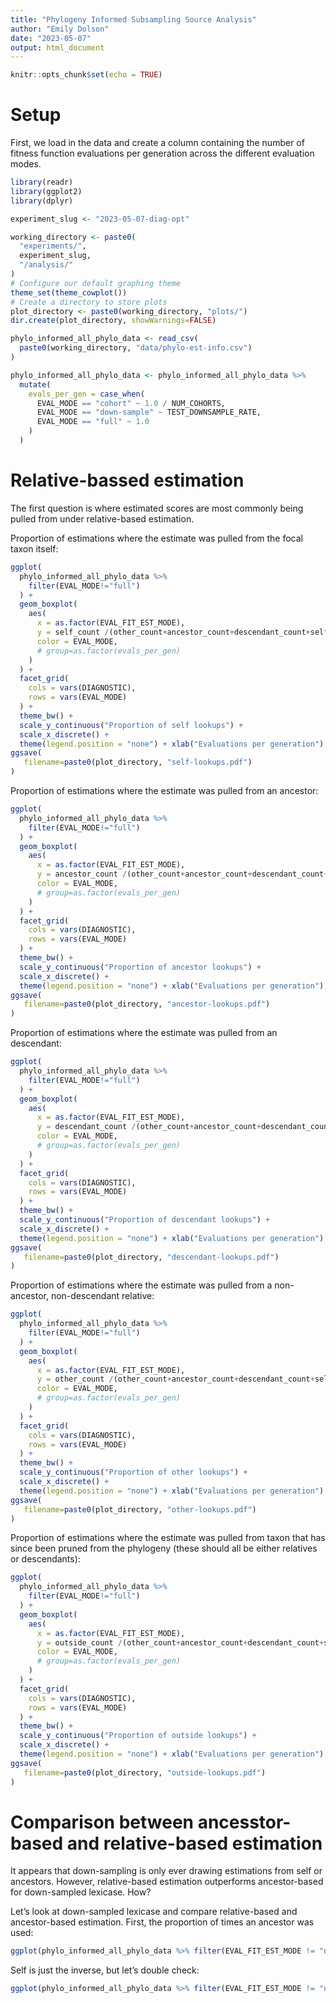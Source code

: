 ```yaml
---
title: "Phylogeny Informed Subsampling Source Analysis"
author: "Emily Dolson"
date: "2023-05-07"
output: html_document
---
```


```r
knitr::opts_chunk$set(echo = TRUE)
```

# Setup

First, we load in the data and create a column containing the number of fitness function evaluations per generation across the different evaluation modes.

```r
library(readr)
library(ggplot2)
library(dplyr)
```


```r
experiment_slug <- "2023-05-07-diag-opt"

working_directory <- paste0(
  "experiments/",
  experiment_slug,
  "/analysis/"
)
# Configure our default graphing theme
theme_set(theme_cowplot())
# Create a directory to store plots
plot_directory <- paste0(working_directory, "plots/")
dir.create(plot_directory, showWarnings=FALSE)
```

```r

phylo_informed_all_phylo_data <- read_csv(
  paste0(working_directory, "data/phylo-est-info.csv")
)

phylo_informed_all_phylo_data <- phylo_informed_all_phylo_data %>%
  mutate(
    evals_per_gen = case_when(
      EVAL_MODE == "cohort" ~ 1.0 / NUM_COHORTS,
      EVAL_MODE == "down-sample" ~ TEST_DOWNSAMPLE_RATE,
      EVAL_MODE == "full" ~ 1.0
    )
  )

```

# Relative-bassed estimation

The first question is where estimated scores are most commonly being pulled from under relative-based estimation.

Proportion of estimations where the estimate was pulled from the focal taxon itself:

```r
ggplot(
  phylo_informed_all_phylo_data %>%
    filter(EVAL_MODE!="full")
  ) +
  geom_boxplot(
    aes(
      x = as.factor(EVAL_FIT_EST_MODE),
      y = self_count /(other_count+ancestor_count+descendant_count+self_count+outside_count),
      color = EVAL_MODE,
      # group=as.factor(evals_per_gen)
    )
  ) +
  facet_grid(
    cols = vars(DIAGNOSTIC),
    rows = vars(EVAL_MODE)
  ) +
  theme_bw() +
  scale_y_continuous("Proportion of self lookups") +
  scale_x_discrete() +
  theme(legend.position = "none") + xlab("Evaluations per generation")
ggsave(
   filename=paste0(plot_directory, "self-lookups.pdf")
)
```

Proportion of estimations where the estimate was pulled from an ancestor:

```r
ggplot(
  phylo_informed_all_phylo_data %>%
    filter(EVAL_MODE!="full")
  ) +
  geom_boxplot(
    aes(
      x = as.factor(EVAL_FIT_EST_MODE),
      y = ancestor_count /(other_count+ancestor_count+descendant_count+self_count+outside_count),
      color = EVAL_MODE,
      # group=as.factor(evals_per_gen)
    )
  ) +
  facet_grid(
    cols = vars(DIAGNOSTIC),
    rows = vars(EVAL_MODE)
  ) +
  theme_bw() +
  scale_y_continuous("Proportion of ancestor lookups") +
  scale_x_discrete() +
  theme(legend.position = "none") + xlab("Evaluations per generation")
ggsave(
   filename=paste0(plot_directory, "ancestor-lookups.pdf")
)
```

Proportion of estimations where the estimate was pulled from an descendant:

```r
ggplot(
  phylo_informed_all_phylo_data %>%
    filter(EVAL_MODE!="full")
  ) +
  geom_boxplot(
    aes(
      x = as.factor(EVAL_FIT_EST_MODE),
      y = descendant_count /(other_count+ancestor_count+descendant_count+self_count+outside_count),
      color = EVAL_MODE,
      # group=as.factor(evals_per_gen)
    )
  ) +
  facet_grid(
    cols = vars(DIAGNOSTIC),
    rows = vars(EVAL_MODE)
  ) +
  theme_bw() +
  scale_y_continuous("Proportion of descendant lookups") +
  scale_x_discrete() +
  theme(legend.position = "none") + xlab("Evaluations per generation")
ggsave(
   filename=paste0(plot_directory, "descendant-lookups.pdf")
)
```

Proportion of estimations where the estimate was pulled from a non-ancestor, non-descendant relative:

```r
ggplot(
  phylo_informed_all_phylo_data %>%
    filter(EVAL_MODE!="full")
  ) +
  geom_boxplot(
    aes(
      x = as.factor(EVAL_FIT_EST_MODE),
      y = other_count /(other_count+ancestor_count+descendant_count+self_count+outside_count),
      color = EVAL_MODE,
      # group=as.factor(evals_per_gen)
    )
  ) +
  facet_grid(
    cols = vars(DIAGNOSTIC),
    rows = vars(EVAL_MODE)
  ) +
  theme_bw() +
  scale_y_continuous("Proportion of other lookups") +
  scale_x_discrete() +
  theme(legend.position = "none") + xlab("Evaluations per generation")
ggsave(
   filename=paste0(plot_directory, "other-lookups.pdf")
)
```

Proportion of estimations where the estimate was pulled from taxon that has since been pruned from the phylogeny (these should all be either relatives or descendants):

```r
ggplot(
  phylo_informed_all_phylo_data %>%
    filter(EVAL_MODE!="full")
  ) +
  geom_boxplot(
    aes(
      x = as.factor(EVAL_FIT_EST_MODE),
      y = outside_count /(other_count+ancestor_count+descendant_count+self_count+outside_count),
      color = EVAL_MODE,
      # group=as.factor(evals_per_gen)
    )
  ) +
  facet_grid(
    cols = vars(DIAGNOSTIC),
    rows = vars(EVAL_MODE)
  ) +
  theme_bw() +
  scale_y_continuous("Proportion of outside lookups") +
  scale_x_discrete() +
  theme(legend.position = "none") + xlab("Evaluations per generation")
ggsave(
   filename=paste0(plot_directory, "outside-lookups.pdf")
)
```

# Comparison between ancesstor-based and relative-based estimation

It appears that down-sampling is only ever drawing estimations from self or ancestors. However, relative-based estimation outperforms ancestor-based for down-sampled lexicase. How?

Let's look at down-sampled lexicase and compare relative-based and ancestor-based estimation. First, the proportion of times an ancestor was used:

```r
ggplot(phylo_informed_all_phylo_data %>% filter(EVAL_FIT_EST_MODE != "none", EVAL_MODE=="down-sample")) + geom_boxplot(aes(x=EVAL_FIT_EST_MODE, y=ancestor_count/(other_count+ancestor_count+descendant_count+self_count+outside_count), group=EVAL_FIT_EST_MODE)) + facet_grid(cols=vars(DIAGNOSTIC), rows=vars(evals_per_gen)) + theme_bw() + scale_y_continuous("Proportion of ancestor lookups") + scale_x_discrete() + theme(legend.position = "none")
```

Self is just the inverse, but let's double check:

```r
ggplot(phylo_informed_all_phylo_data %>% filter(EVAL_FIT_EST_MODE != "none", EVAL_MODE=="down-sample")) + geom_boxplot(aes(x=EVAL_FIT_EST_MODE, y=self_count/(other_count+ancestor_count+descendant_count+self_count+outside_count), group=EVAL_FIT_EST_MODE)) + facet_grid(cols=vars(DIAGNOSTIC), rows=vars(evals_per_gen)) + theme_bw() + scale_y_continuous("Proportion of self lookups") + scale_x_discrete() + theme(legend.position = "none")
```
